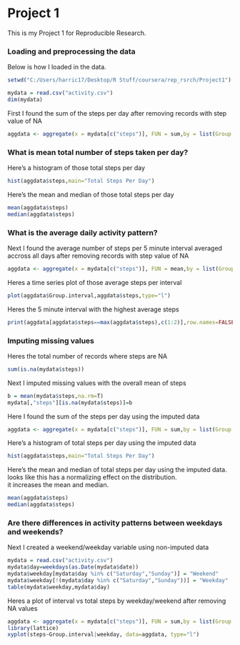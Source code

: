 Project 1
========================================================

This is my Project 1 for Reproducible Research.

### Loading and preprocessing the data

Below is how I loaded in the data.
```r
setwd("C:/Users/harric17/Desktop/R Stuff/coursera/rep_rsrch/Project1")
```

```r
mydata = read.csv("activity.csv")
dim(mydata)
```


First I found the sum of the steps per day after removing records with step value of NA
```r
aggdata <- aggregate(x = mydata[c("steps")], FUN = sum,by = list(Group.date = mydata$date),na.rm=TRUE)
```


### What is mean total number of steps taken per day?

Here's a histogram of those total steps per day

```r
hist(aggdata$steps,main="Total Steps Per Day")
```

Here's the mean and median of those total steps per day
```r
mean(aggdata$steps)
median(aggdata$steps)
```

### What is the average daily activity pattern?

Next I found the average number of steps per 5 minute interval averaged accross all days after removing records with step value of NA

```r
aggdata <- aggregate(x = mydata[c("steps")], FUN = mean,by = list(Group.interval = mydata$interval),na.rm=TRUE)
```

Heres a time series plot of those average steps per interval

```r
plot(aggdata$Group.interval,aggdata$steps,type="l")
```

Heres the 5 minute interval with the highest average steps

```r
print(aggdata[aggdata$steps==max(aggdata$steps),c(1:2)],row.names=FALSE)
```

### Imputing missing values

Heres the total number of records where steps are NA
```r
sum(is.na(mydata$steps))
```

Next I imputed missing values with the overall mean of steps

```r
b = mean(mydata$steps,na.rm=T)
mydata[,"steps"][is.na(mydata$steps)]=b
```

Here I found the sum of the steps per day using the imputed data
```r
aggdata <- aggregate(x = mydata[c("steps")], FUN = sum,by = list(Group.date = mydata$date),na.rm=TRUE)
```

Here's a histogram of total steps per day using the imputed data
```r
hist(aggdata$steps,main="Total Steps Per Day")
```

Here's the mean and median of total steps per day using the imputed data. looks like this has a normalizing effect on the distribution.  
it increases the mean and median.
```r
mean(aggdata$steps)
median(aggdata$steps)
```

### Are there differences in activity patterns between weekdays and weekends?

Next I created a weekend/weekday variable using non-imputed data
```r
mydata = read.csv("activity.csv")
mydata$day=weekdays(as.Date(mydata$date))
mydata$weekday[mydata$day %in% c("Saturday","Sunday")] = "Weekend"
mydata$weekday[!(mydata$day %in% c("Saturday","Sunday"))] = "Weekday"
table(mydata$weekday,mydata$day)
```

Heres a plot of interval vs total steps by weekday/weekend after removing NA values
```r
aggdata <- aggregate(x = mydata[c("steps")], FUN = sum,by = list(Group.interval = mydata$interval, weekday=mydata$weekday),na.rm=TRUE)
library(lattice)
xyplot(steps~Group.interval|weekday, data=aggdata, type="l")

```




